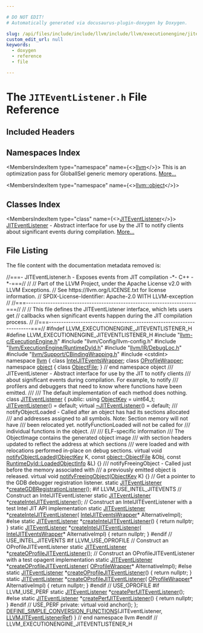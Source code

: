 ```yaml
---

# DO NOT EDIT!
# Automatically generated via docusaurus-plugin-doxygen by Doxygen.

slug: /api/files/include/include/llvm/include/llvm/executionengine/jiteventlistener-h
custom_edit_url: null
keywords:
  - doxygen
  - reference
  - file

---
```





# The `JITEventListener.h` File Reference

<DoxygenPage pluginConfig={pluginConfig}>



## Included Headers

<IncludesList>
<IncludesListItem
  filePath="llvm-c/ExecutionEngine.h"
  permalink="/docs/api/files/include/include/llvm-c/executionengine-h"
  isLocal="true" />
<IncludesListItem
  filePath="llvm/Config/llvm-config.h"
  permalink=""
  isLocal="true" />
<IncludesListItem
  filePath="llvm/ExecutionEngine/RuntimeDyld.h"
  permalink="/docs/api/files/include/include/llvm/include/llvm/executionengine/runtimedyld-h"
  isLocal="true" />
<IncludesListItem
  filePath="llvm/IR/DebugLoc.h"
  permalink="/docs/api/files/include/include/llvm/include/llvm/ir/debugloc-h"
  isLocal="true" />
<IncludesListItem
  filePath="llvm/Support/CBindingWrapping.h"
  permalink="/docs/api/files/include/include/llvm/include/llvm/support/cbindingwrapping-h"
  isLocal="true" />
<IncludesListItem
  filePath="cstdint"
  permalink=""
  isLocal="false" />
</IncludesList>

## Namespaces Index

<MembersIndex>

<MembersIndexItem
  type="namespace"
  name={<><a href="/docs/api/namespaces/llvm">llvm</a></>}>
This is an optimization pass for GlobalISel generic memory operations. <a href="/docs/api/namespaces/llvm/#details">More...</a>
</MembersIndexItem>

<MembersIndexItem
  type="namespace"
  name={<><a href="/docs/api/namespaces/llvm/object">llvm::object</a></>}>
</MembersIndexItem>

</MembersIndex>

## Classes Index

<MembersIndex>

<MembersIndexItem
  type="class"
  name={<><a href="/docs/api/classes/llvm/jiteventlistener">JITEventListener</a></>}>
<a href="/docs/api/classes/llvm/jiteventlistener">JITEventListener</a> - Abstract interface for use by the JIT to notify clients about significant events during compilation. <a href="/docs/api/classes/llvm/jiteventlistener/#details">More...</a>
</MembersIndexItem>

</MembersIndex>


## File Listing

The file content with the documentation metadata removed is:

<ProgramListing>

<Link id="l00001" /><CodeLine lineNumber="1"><Highlight kind="comment">//===- JITEventListener.h - Exposes events from JIT compilation -&#42;- C++ -&#42;-===//</Highlight><Highlight kind="normal"></Highlight></CodeLine>
<Link id="l00002" /><CodeLine lineNumber="2"><Highlight kind="normal"></Highlight><Highlight kind="comment">//</Highlight><Highlight kind="normal"></Highlight></CodeLine>
<Link id="l00003" /><CodeLine lineNumber="3"><Highlight kind="normal"></Highlight><Highlight kind="comment">// Part of the LLVM Project, under the Apache License v2.0 with LLVM Exceptions.</Highlight><Highlight kind="normal"></Highlight></CodeLine>
<Link id="l00004" /><CodeLine lineNumber="4"><Highlight kind="normal"></Highlight><Highlight kind="comment">// See https://llvm.org/LICENSE.txt for license information.</Highlight><Highlight kind="normal"></Highlight></CodeLine>
<Link id="l00005" /><CodeLine lineNumber="5"><Highlight kind="normal"></Highlight><Highlight kind="comment">// SPDX-License-Identifier: Apache-2.0 WITH LLVM-exception</Highlight><Highlight kind="normal"></Highlight></CodeLine>
<Link id="l00006" /><CodeLine lineNumber="6"><Highlight kind="normal"></Highlight><Highlight kind="comment">//</Highlight><Highlight kind="normal"></Highlight></CodeLine>
<Link id="l00007" /><CodeLine lineNumber="7"><Highlight kind="normal"></Highlight><Highlight kind="comment">//===----------------------------------------------------------------------===//</Highlight><Highlight kind="normal"></Highlight></CodeLine>
<Link id="l00008" /><CodeLine lineNumber="8"><Highlight kind="normal"></Highlight><Highlight kind="comment">//</Highlight><Highlight kind="normal"></Highlight></CodeLine>
<Link id="l00009" /><CodeLine lineNumber="9"><Highlight kind="normal"></Highlight><Highlight kind="comment">// This file defines the JITEventListener interface, which lets users get</Highlight><Highlight kind="normal"></Highlight></CodeLine>
<Link id="l00010" /><CodeLine lineNumber="10"><Highlight kind="normal"></Highlight><Highlight kind="comment">// callbacks when significant events happen during the JIT compilation process.</Highlight><Highlight kind="normal"></Highlight></CodeLine>
<Link id="l00011" /><CodeLine lineNumber="11"><Highlight kind="normal"></Highlight><Highlight kind="comment">//</Highlight><Highlight kind="normal"></Highlight></CodeLine>
<Link id="l00012" /><CodeLine lineNumber="12"><Highlight kind="normal"></Highlight><Highlight kind="comment">//===----------------------------------------------------------------------===//</Highlight><Highlight kind="normal"></Highlight></CodeLine>
<Link id="l00013" /><CodeLine lineNumber="13"><Highlight kind="normal"></Highlight></CodeLine>
<Link id="l00014" /><CodeLine lineNumber="14"><Highlight kind="normal"></Highlight><Highlight kind="preprocessor">#ifndef LLVM&#95;EXECUTIONENGINE&#95;JITEVENTLISTENER&#95;H</Highlight><Highlight kind="normal"></Highlight></CodeLine>
<Link id="l00015" /><CodeLine lineNumber="15"><Highlight kind="normal"></Highlight><Highlight kind="preprocessor">#define LLVM&#95;EXECUTIONENGINE&#95;JITEVENTLISTENER&#95;H</Highlight><Highlight kind="normal"></Highlight></CodeLine>
<Link id="l00016" /><CodeLine lineNumber="16"><Highlight kind="normal"></Highlight></CodeLine>
<Link id="l00017" /><CodeLine lineNumber="17"><Highlight kind="normal"></Highlight><Highlight kind="preprocessor">#include &quot;<a href="/docs/api/files/include/include/llvm-c/executionengine-h">llvm-c/ExecutionEngine.h</a>&quot;</Highlight><Highlight kind="normal"></Highlight></CodeLine>
<Link id="l00018" /><CodeLine lineNumber="18"><Highlight kind="normal"></Highlight><Highlight kind="preprocessor">#include &quot;llvm/Config/llvm-config.h&quot;</Highlight><Highlight kind="normal"></Highlight></CodeLine>
<Link id="l00019" /><CodeLine lineNumber="19"><Highlight kind="normal"></Highlight><Highlight kind="preprocessor">#include &quot;<a href="/docs/api/files/include/include/llvm/include/llvm/executionengine/runtimedyld-h">llvm/ExecutionEngine/RuntimeDyld.h</a>&quot;</Highlight><Highlight kind="normal"></Highlight></CodeLine>
<Link id="l00020" /><CodeLine lineNumber="20"><Highlight kind="normal"></Highlight><Highlight kind="preprocessor">#include &quot;<a href="/docs/api/files/include/include/llvm/include/llvm/ir/debugloc-h">llvm/IR/DebugLoc.h</a>&quot;</Highlight><Highlight kind="normal"></Highlight></CodeLine>
<Link id="l00021" /><CodeLine lineNumber="21"><Highlight kind="normal"></Highlight><Highlight kind="preprocessor">#include &quot;<a href="/docs/api/files/include/include/llvm/include/llvm/support/cbindingwrapping-h">llvm/Support/CBindingWrapping.h</a>&quot;</Highlight><Highlight kind="normal"></Highlight></CodeLine>
<Link id="l00022" /><CodeLine lineNumber="22"><Highlight kind="normal"></Highlight><Highlight kind="preprocessor">#include &lt;cstdint&gt;</Highlight><Highlight kind="normal"></Highlight></CodeLine>
<Link id="l00023" /><CodeLine lineNumber="23"><Highlight kind="normal"></Highlight></CodeLine>
<Link id="l00024" /><CodeLine lineNumber="24"><Highlight kind="normal"></Highlight><Highlight kind="keyword">namespace </Highlight><Highlight kind="normal"><a href="/docs/api/namespaces/llvm">llvm</a> &#123;</Highlight></CodeLine>
<Link id="l00025" /><CodeLine lineNumber="25"><Highlight kind="normal"></Highlight></CodeLine>
<Link id="l00026" /><CodeLine lineNumber="26"><Highlight kind="normal"></Highlight><Highlight kind="keyword">class </Highlight><Highlight kind="normal"><a href="/docs/api/classes/llvm/inteljiteventswrapper">IntelJITEventsWrapper</a>;</Highlight></CodeLine>
<Link id="l00027" /><CodeLine lineNumber="27"><Highlight kind="normal"></Highlight><Highlight kind="keyword">class </Highlight><Highlight kind="normal"><a href="/docs/api/classes/llvm/oprofilewrapper">OProfileWrapper</a>;</Highlight></CodeLine>
<Link id="l00028" /><CodeLine lineNumber="28"><Highlight kind="normal"></Highlight></CodeLine>
<Link id="l00029" /><CodeLine lineNumber="29"><Highlight kind="normal"></Highlight><Highlight kind="keyword">namespace </Highlight><Highlight kind="normal"><a href="/docs/api/namespaces/llvm/object">object</a> &#123;</Highlight></CodeLine>
<Link id="l00030" /><CodeLine lineNumber="30"><Highlight kind="normal"></Highlight></CodeLine>
<Link id="l00031" /><CodeLine lineNumber="31"><Highlight kind="normal"></Highlight><Highlight kind="keyword">class </Highlight><Highlight kind="normal"><a href="/docs/api/classes/llvm/object/objectfile">ObjectFile</a>;</Highlight></CodeLine>
<Link id="l00032" /><CodeLine lineNumber="32"><Highlight kind="normal"></Highlight></CodeLine>
<Link id="l00033" /><CodeLine lineNumber="33"><Highlight kind="normal">&#125; </Highlight><Highlight kind="comment">// end namespace object</Highlight><Highlight kind="normal"></Highlight></CodeLine>
<Link id="l00034" /><CodeLine lineNumber="34"><Highlight kind="normal"></Highlight><Highlight kind="comment"></Highlight></CodeLine>
<Link id="l00035" /><CodeLine lineNumber="35"><Highlight kind="comment">/// JITEventListener - Abstract interface for use by the JIT to notify clients</Highlight></CodeLine>
<Link id="l00036" /><CodeLine lineNumber="36"><Highlight kind="comment">/// about significant events during compilation. For example, to notify</Highlight></CodeLine>
<Link id="l00037" /><CodeLine lineNumber="37"><Highlight kind="comment">/// profilers and debuggers that need to know where functions have been emitted.</Highlight></CodeLine>
<Link id="l00038" /><CodeLine lineNumber="38"><Highlight kind="comment">///</Highlight></CodeLine>
<Link id="l00039" /><CodeLine lineNumber="39"><Highlight kind="comment">/// The default implementation of each method does nothing.</Highlight><Highlight kind="normal"></Highlight></CodeLine>
<Link id="l00040" /><CodeLine lineNumber="40" lineLink="/docs/api/classes/llvm/jiteventlistener"><Highlight kind="normal"></Highlight><Highlight kind="keyword">class </Highlight><Highlight kind="normal"><a href="/docs/api/classes/llvm/jiteventlistener/#a01ee72597bbb2b490cf27892d4509add">JITEventListener</a> &#123;</Highlight></CodeLine>
<Link id="l00041" /><CodeLine lineNumber="41"><Highlight kind="normal"></Highlight><Highlight kind="keyword">public</Highlight><Highlight kind="normal">:</Highlight></CodeLine>
<Link id="l00042" /><CodeLine lineNumber="42" lineLink="/docs/api/classes/llvm/jiteventlistener/#aefc8c6bb6d8f5a09e48f4b9db9c10024"><Highlight kind="normal">  </Highlight><Highlight kind="keyword">using </Highlight><Highlight kind="normal"><a href="/docs/api/classes/llvm/jiteventlistener/#aefc8c6bb6d8f5a09e48f4b9db9c10024">ObjectKey</a> = uint64&#95;t;</Highlight></CodeLine>
<Link id="l00043" /><CodeLine lineNumber="43"><Highlight kind="normal"></Highlight></CodeLine>
<Link id="l00044" /><CodeLine lineNumber="44" lineLink="/docs/api/classes/llvm/jiteventlistener/#a01ee72597bbb2b490cf27892d4509add"><Highlight kind="normal">  <a href="/docs/api/classes/llvm/jiteventlistener/#a01ee72597bbb2b490cf27892d4509add">JITEventListener</a>() = </Highlight><Highlight kind="keywordflow">default</Highlight><Highlight kind="normal">;</Highlight></CodeLine>
<Link id="l00045" /><CodeLine lineNumber="45" lineLink="/docs/api/classes/llvm/jiteventlistener/#af307eac43ee37915727a0d239d9f8f66"><Highlight kind="normal">  </Highlight><Highlight kind="keyword">virtual</Highlight><Highlight kind="normal"> <a href="/docs/api/classes/llvm/jiteventlistener/#af307eac43ee37915727a0d239d9f8f66">~JITEventListener</a>() = </Highlight><Highlight kind="keywordflow">default</Highlight><Highlight kind="normal">;</Highlight></CodeLine>
<Link id="l00046" /><CodeLine lineNumber="46"><Highlight kind="normal"></Highlight><Highlight kind="comment"></Highlight></CodeLine>
<Link id="l00047" /><CodeLine lineNumber="47"><Highlight kind="comment">  /// notifyObjectLoaded - Called after an object has had its sections allocated</Highlight></CodeLine>
<Link id="l00048" /><CodeLine lineNumber="48"><Highlight kind="comment">  /// and addresses assigned to all symbols. Note: Section memory will not have</Highlight></CodeLine>
<Link id="l00049" /><CodeLine lineNumber="49"><Highlight kind="comment">  /// been relocated yet. notifyFunctionLoaded will not be called for</Highlight></CodeLine>
<Link id="l00050" /><CodeLine lineNumber="50"><Highlight kind="comment">  /// individual functions in the object.</Highlight></CodeLine>
<Link id="l00051" /><CodeLine lineNumber="51"><Highlight kind="comment">  ///</Highlight></CodeLine>
<Link id="l00052" /><CodeLine lineNumber="52"><Highlight kind="comment">  /// ELF-specific information</Highlight></CodeLine>
<Link id="l00053" /><CodeLine lineNumber="53"><Highlight kind="comment">  /// The ObjectImage contains the generated object image</Highlight></CodeLine>
<Link id="l00054" /><CodeLine lineNumber="54"><Highlight kind="comment">  /// with section headers updated to reflect the address at which sections</Highlight></CodeLine>
<Link id="l00055" /><CodeLine lineNumber="55"><Highlight kind="comment">  /// were loaded and with relocations performed in-place on debug sections.</Highlight><Highlight kind="normal"></Highlight></CodeLine>
<Link id="l00056" /><CodeLine lineNumber="56" lineLink="/docs/api/classes/llvm/jiteventlistener/#a3a6eea839cd80cdbc1c9ce2baeecef74"><Highlight kind="normal">  </Highlight><Highlight kind="keyword">virtual</Highlight><Highlight kind="normal"> </Highlight><Highlight kind="keywordtype">void</Highlight><Highlight kind="normal"> <a href="/docs/api/classes/llvm/jiteventlistener/#a3a6eea839cd80cdbc1c9ce2baeecef74">notifyObjectLoaded</a>(<a href="/docs/api/classes/llvm/jiteventlistener/#aefc8c6bb6d8f5a09e48f4b9db9c10024">ObjectKey</a> K, </Highlight><Highlight kind="keyword">const</Highlight><Highlight kind="normal"> <a href="/docs/api/classes/llvm/object/objectfile">object::ObjectFile</a> &amp;Obj,</Highlight></CodeLine>
<Link id="l00057" /><CodeLine lineNumber="57"><Highlight kind="normal">                                  </Highlight><Highlight kind="keyword">const</Highlight><Highlight kind="normal"> <a href="/docs/api/classes/llvm/runtimedyld/loadedobjectinfo">RuntimeDyld::LoadedObjectInfo</a> &amp;L) &#123;&#125;</Highlight></CodeLine>
<Link id="l00058" /><CodeLine lineNumber="58"><Highlight kind="normal"></Highlight><Highlight kind="comment"></Highlight></CodeLine>
<Link id="l00059" /><CodeLine lineNumber="59"><Highlight kind="comment">  /// notifyFreeingObject - Called just before the memory associated with</Highlight></CodeLine>
<Link id="l00060" /><CodeLine lineNumber="60"><Highlight kind="comment">  /// a previously emitted object is released.</Highlight><Highlight kind="normal"></Highlight></CodeLine>
<Link id="l00061" /><CodeLine lineNumber="61" lineLink="/docs/api/classes/llvm/jiteventlistener/#a1d9dbef6d1a1a97e5fadd0bdcd5ba954"><Highlight kind="normal">  </Highlight><Highlight kind="keyword">virtual</Highlight><Highlight kind="normal"> </Highlight><Highlight kind="keywordtype">void</Highlight><Highlight kind="normal"> <a href="/docs/api/classes/llvm/jiteventlistener/#a1d9dbef6d1a1a97e5fadd0bdcd5ba954">notifyFreeingObject</a>(<a href="/docs/api/classes/llvm/jiteventlistener/#aefc8c6bb6d8f5a09e48f4b9db9c10024">ObjectKey</a> K) &#123;&#125;</Highlight></CodeLine>
<Link id="l00062" /><CodeLine lineNumber="62"><Highlight kind="normal"></Highlight></CodeLine>
<Link id="l00063" /><CodeLine lineNumber="63"><Highlight kind="normal">  </Highlight><Highlight kind="comment">// Get a pointer to the GDB debugger registration listener.</Highlight><Highlight kind="normal"></Highlight></CodeLine>
<Link id="l00064" /><CodeLine lineNumber="64"><Highlight kind="normal">  </Highlight><Highlight kind="keyword">static</Highlight><Highlight kind="normal"> <a href="/docs/api/classes/llvm/jiteventlistener">JITEventListener</a> &#42;<a href="/docs/api/classes/llvm/jiteventlistener/#a004abbb5a0d48ac376dfbe3e3c97c306">createGDBRegistrationListener</a>();</Highlight></CodeLine>
<Link id="l00065" /><CodeLine lineNumber="65"><Highlight kind="normal"></Highlight></CodeLine>
<Link id="l00066" /><CodeLine lineNumber="66"><Highlight kind="normal"></Highlight><Highlight kind="preprocessor">#if LLVM&#95;USE&#95;INTEL&#95;JITEVENTS</Highlight><Highlight kind="normal"></Highlight></CodeLine>
<Link id="l00067" /><CodeLine lineNumber="67"><Highlight kind="normal">  </Highlight><Highlight kind="comment">// Construct an IntelJITEventListener</Highlight><Highlight kind="normal"></Highlight></CodeLine>
<Link id="l00068" /><CodeLine lineNumber="68"><Highlight kind="normal">  </Highlight><Highlight kind="keyword">static</Highlight><Highlight kind="normal"> <a href="/docs/api/classes/llvm/jiteventlistener">JITEventListener</a> &#42;<a href="/docs/api/classes/llvm/jiteventlistener/#a8fc9cd1088989682b3d72a2560d0c577">createIntelJITEventListener</a>();</Highlight></CodeLine>
<Link id="l00069" /><CodeLine lineNumber="69"><Highlight kind="normal"></Highlight></CodeLine>
<Link id="l00070" /><CodeLine lineNumber="70"><Highlight kind="normal">  </Highlight><Highlight kind="comment">// Construct an IntelJITEventListener with a test Intel JIT API implementation</Highlight><Highlight kind="normal"></Highlight></CodeLine>
<Link id="l00071" /><CodeLine lineNumber="71"><Highlight kind="normal">  </Highlight><Highlight kind="keyword">static</Highlight><Highlight kind="normal"> <a href="/docs/api/classes/llvm/jiteventlistener">JITEventListener</a> &#42;<a href="/docs/api/classes/llvm/jiteventlistener/#a8fc9cd1088989682b3d72a2560d0c577">createIntelJITEventListener</a>(</Highlight></CodeLine>
<Link id="l00072" /><CodeLine lineNumber="72"><Highlight kind="normal">                                      <a href="/docs/api/classes/llvm/inteljiteventswrapper">IntelJITEventsWrapper</a>&#42; AlternativeImpl);</Highlight></CodeLine>
<Link id="l00073" /><CodeLine lineNumber="73"><Highlight kind="normal"></Highlight><Highlight kind="preprocessor">#else</Highlight><Highlight kind="normal"></Highlight></CodeLine>
<Link id="l00074" /><CodeLine lineNumber="74" lineLink="/docs/api/classes/llvm/jiteventlistener/#a8fc9cd1088989682b3d72a2560d0c577"><Highlight kind="normal">  </Highlight><Highlight kind="keyword">static</Highlight><Highlight kind="normal"> <a href="/docs/api/classes/llvm/jiteventlistener/#a01ee72597bbb2b490cf27892d4509add">JITEventListener</a> &#42;<a href="/docs/api/classes/llvm/jiteventlistener/#a8fc9cd1088989682b3d72a2560d0c577">createIntelJITEventListener</a>() &#123; </Highlight><Highlight kind="keywordflow">return</Highlight><Highlight kind="normal"> </Highlight><Highlight kind="keyword">nullptr</Highlight><Highlight kind="normal">; &#125;</Highlight></CodeLine>
<Link id="l00075" /><CodeLine lineNumber="75"><Highlight kind="normal"></Highlight></CodeLine>
<Link id="l00076" /><CodeLine lineNumber="76" lineLink="/docs/api/classes/llvm/jiteventlistener/#ab75def1bbc1bc1c95434203e0f9d8aa5"><Highlight kind="normal">  </Highlight><Highlight kind="keyword">static</Highlight><Highlight kind="normal"> <a href="/docs/api/classes/llvm/jiteventlistener/#a01ee72597bbb2b490cf27892d4509add">JITEventListener</a> &#42;<a href="/docs/api/classes/llvm/jiteventlistener/#ab75def1bbc1bc1c95434203e0f9d8aa5">createIntelJITEventListener</a>(</Highlight></CodeLine>
<Link id="l00077" /><CodeLine lineNumber="77"><Highlight kind="normal">                                      <a href="/docs/api/classes/llvm/inteljiteventswrapper">IntelJITEventsWrapper</a>&#42; AlternativeImpl) &#123;</Highlight></CodeLine>
<Link id="l00078" /><CodeLine lineNumber="78"><Highlight kind="normal">    </Highlight><Highlight kind="keywordflow">return</Highlight><Highlight kind="normal"> </Highlight><Highlight kind="keyword">nullptr</Highlight><Highlight kind="normal">;</Highlight></CodeLine>
<Link id="l00079" /><CodeLine lineNumber="79"><Highlight kind="normal">  &#125;</Highlight></CodeLine>
<Link id="l00080" /><CodeLine lineNumber="80"><Highlight kind="normal"></Highlight><Highlight kind="preprocessor">#endif </Highlight><Highlight kind="comment">// USE&#95;INTEL&#95;JITEVENTS</Highlight><Highlight kind="normal"></Highlight></CodeLine>
<Link id="l00081" /><CodeLine lineNumber="81"><Highlight kind="normal"></Highlight></CodeLine>
<Link id="l00082" /><CodeLine lineNumber="82"><Highlight kind="normal"></Highlight><Highlight kind="preprocessor">#if LLVM&#95;USE&#95;OPROFILE</Highlight><Highlight kind="normal"></Highlight></CodeLine>
<Link id="l00083" /><CodeLine lineNumber="83"><Highlight kind="normal">  </Highlight><Highlight kind="comment">// Construct an OProfileJITEventListener</Highlight><Highlight kind="normal"></Highlight></CodeLine>
<Link id="l00084" /><CodeLine lineNumber="84"><Highlight kind="normal">  </Highlight><Highlight kind="keyword">static</Highlight><Highlight kind="normal"> <a href="/docs/api/classes/llvm/jiteventlistener">JITEventListener</a> &#42;<a href="/docs/api/classes/llvm/jiteventlistener/#ada1f87075221bc4d64d42c15b6e47e54">createOProfileJITEventListener</a>();</Highlight></CodeLine>
<Link id="l00085" /><CodeLine lineNumber="85"><Highlight kind="normal"></Highlight></CodeLine>
<Link id="l00086" /><CodeLine lineNumber="86"><Highlight kind="normal">  </Highlight><Highlight kind="comment">// Construct an OProfileJITEventListener with a test opagent implementation</Highlight><Highlight kind="normal"></Highlight></CodeLine>
<Link id="l00087" /><CodeLine lineNumber="87"><Highlight kind="normal">  </Highlight><Highlight kind="keyword">static</Highlight><Highlight kind="normal"> <a href="/docs/api/classes/llvm/jiteventlistener">JITEventListener</a> &#42;<a href="/docs/api/classes/llvm/jiteventlistener/#ada1f87075221bc4d64d42c15b6e47e54">createOProfileJITEventListener</a>(</Highlight></CodeLine>
<Link id="l00088" /><CodeLine lineNumber="88"><Highlight kind="normal">                                      <a href="/docs/api/classes/llvm/oprofilewrapper">OProfileWrapper</a>&#42; AlternativeImpl);</Highlight></CodeLine>
<Link id="l00089" /><CodeLine lineNumber="89"><Highlight kind="normal"></Highlight><Highlight kind="preprocessor">#else</Highlight><Highlight kind="normal"></Highlight></CodeLine>
<Link id="l00090" /><CodeLine lineNumber="90" lineLink="/docs/api/classes/llvm/jiteventlistener/#ada1f87075221bc4d64d42c15b6e47e54"><Highlight kind="normal">  </Highlight><Highlight kind="keyword">static</Highlight><Highlight kind="normal"> <a href="/docs/api/classes/llvm/jiteventlistener/#a01ee72597bbb2b490cf27892d4509add">JITEventListener</a> &#42;<a href="/docs/api/classes/llvm/jiteventlistener/#ada1f87075221bc4d64d42c15b6e47e54">createOProfileJITEventListener</a>() &#123; </Highlight><Highlight kind="keywordflow">return</Highlight><Highlight kind="normal"> </Highlight><Highlight kind="keyword">nullptr</Highlight><Highlight kind="normal">; &#125;</Highlight></CodeLine>
<Link id="l00091" /><CodeLine lineNumber="91"><Highlight kind="normal"></Highlight></CodeLine>
<Link id="l00092" /><CodeLine lineNumber="92" lineLink="/docs/api/classes/llvm/jiteventlistener/#ae6edb3f85d8874b0a22884c28b59c366"><Highlight kind="normal">  </Highlight><Highlight kind="keyword">static</Highlight><Highlight kind="normal"> <a href="/docs/api/classes/llvm/jiteventlistener/#a01ee72597bbb2b490cf27892d4509add">JITEventListener</a> &#42;<a href="/docs/api/classes/llvm/jiteventlistener/#ae6edb3f85d8874b0a22884c28b59c366">createOProfileJITEventListener</a>(</Highlight></CodeLine>
<Link id="l00093" /><CodeLine lineNumber="93"><Highlight kind="normal">                                      <a href="/docs/api/classes/llvm/oprofilewrapper">OProfileWrapper</a>&#42; AlternativeImpl) &#123;</Highlight></CodeLine>
<Link id="l00094" /><CodeLine lineNumber="94"><Highlight kind="normal">    </Highlight><Highlight kind="keywordflow">return</Highlight><Highlight kind="normal"> </Highlight><Highlight kind="keyword">nullptr</Highlight><Highlight kind="normal">;</Highlight></CodeLine>
<Link id="l00095" /><CodeLine lineNumber="95"><Highlight kind="normal">  &#125;</Highlight></CodeLine>
<Link id="l00096" /><CodeLine lineNumber="96"><Highlight kind="normal"></Highlight><Highlight kind="preprocessor">#endif </Highlight><Highlight kind="comment">// USE&#95;OPROFILE</Highlight><Highlight kind="normal"></Highlight></CodeLine>
<Link id="l00097" /><CodeLine lineNumber="97"><Highlight kind="normal"></Highlight></CodeLine>
<Link id="l00098" /><CodeLine lineNumber="98"><Highlight kind="normal"></Highlight><Highlight kind="preprocessor">#if LLVM&#95;USE&#95;PERF</Highlight><Highlight kind="normal"></Highlight></CodeLine>
<Link id="l00099" /><CodeLine lineNumber="99"><Highlight kind="normal">  </Highlight><Highlight kind="keyword">static</Highlight><Highlight kind="normal"> <a href="/docs/api/classes/llvm/jiteventlistener">JITEventListener</a> &#42;<a href="/docs/api/classes/llvm/jiteventlistener/#acaa6e4061784b1c2064eafe1adaef7e5">createPerfJITEventListener</a>();</Highlight></CodeLine>
<Link id="l00100" /><CodeLine lineNumber="100"><Highlight kind="normal"></Highlight><Highlight kind="preprocessor">#else</Highlight><Highlight kind="normal"></Highlight></CodeLine>
<Link id="l00101" /><CodeLine lineNumber="101" lineLink="/docs/api/classes/llvm/jiteventlistener/#acaa6e4061784b1c2064eafe1adaef7e5"><Highlight kind="normal">  </Highlight><Highlight kind="keyword">static</Highlight><Highlight kind="normal"> <a href="/docs/api/classes/llvm/jiteventlistener/#a01ee72597bbb2b490cf27892d4509add">JITEventListener</a> &#42;<a href="/docs/api/classes/llvm/jiteventlistener/#acaa6e4061784b1c2064eafe1adaef7e5">createPerfJITEventListener</a>()</Highlight></CodeLine>
<Link id="l00102" /><CodeLine lineNumber="102"><Highlight kind="normal">  &#123;</Highlight></CodeLine>
<Link id="l00103" /><CodeLine lineNumber="103"><Highlight kind="normal">    </Highlight><Highlight kind="keywordflow">return</Highlight><Highlight kind="normal"> </Highlight><Highlight kind="keyword">nullptr</Highlight><Highlight kind="normal">;</Highlight></CodeLine>
<Link id="l00104" /><CodeLine lineNumber="104"><Highlight kind="normal">  &#125;</Highlight></CodeLine>
<Link id="l00105" /><CodeLine lineNumber="105"><Highlight kind="normal"></Highlight><Highlight kind="preprocessor">#endif </Highlight><Highlight kind="comment">// USE&#95;PERF</Highlight><Highlight kind="normal"></Highlight></CodeLine>
<Link id="l00106" /><CodeLine lineNumber="106"><Highlight kind="normal"></Highlight></CodeLine>
<Link id="l00107" /><CodeLine lineNumber="107"><Highlight kind="normal"></Highlight><Highlight kind="keyword">private</Highlight><Highlight kind="normal">:</Highlight></CodeLine>
<Link id="l00108" /><CodeLine lineNumber="108"><Highlight kind="normal">  </Highlight><Highlight kind="keyword">virtual</Highlight><Highlight kind="normal"> </Highlight><Highlight kind="keywordtype">void</Highlight><Highlight kind="normal"> anchor();</Highlight></CodeLine>
<Link id="l00109" /><CodeLine lineNumber="109"><Highlight kind="normal">&#125;;</Highlight></CodeLine>
<Link id="l00110" /><CodeLine lineNumber="110"><Highlight kind="normal"></Highlight></CodeLine>
<Link id="l00111" /><CodeLine lineNumber="111"><Highlight kind="normal"><a href="/docs/api/files/include/include/llvm/include/llvm/support/cbindingwrapping-h/#a65c769c08fa9fee7f298ad9c9eee5e05">DEFINE&#95;SIMPLE&#95;CONVERSION&#95;FUNCTIONS</a>(JITEventListener, <a href="/docs/api/groups/llvmcsupporttypes/#gad4bf262b53178061f7b936e3d1ff43bf">LLVMJITEventListenerRef</a>)</Highlight></CodeLine>
<Link id="l00112" /><CodeLine lineNumber="112"><Highlight kind="normal"></Highlight></CodeLine>
<Link id="l00113" /><CodeLine lineNumber="113"><Highlight kind="normal">&#125; </Highlight><Highlight kind="comment">// end namespace llvm</Highlight><Highlight kind="normal"></Highlight></CodeLine>
<Link id="l00114" /><CodeLine lineNumber="114"><Highlight kind="normal"></Highlight></CodeLine>
<Link id="l00115" /><CodeLine lineNumber="115"><Highlight kind="normal"></Highlight><Highlight kind="preprocessor">#endif </Highlight><Highlight kind="comment">// LLVM&#95;EXECUTIONENGINE&#95;JITEVENTLISTENER&#95;H</Highlight><Highlight kind="normal"></Highlight></CodeLine>

</ProgramListing>

</DoxygenPage>
